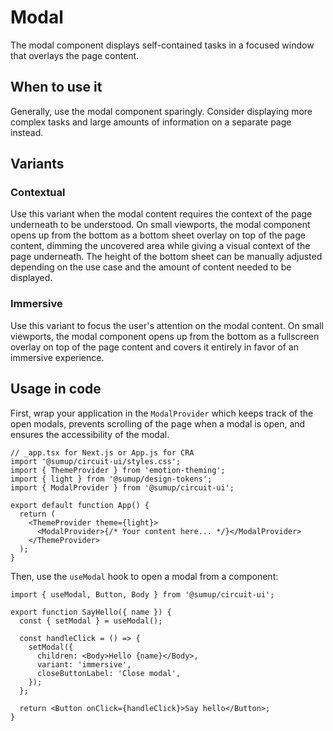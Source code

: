 
<Meta of={Stories} />

# Modal

<Status variant="stable" />

The modal component displays self-contained tasks in a focused window that overlays the page content.

<Story of={Stories.Base} />
<Props />

## When to use it

Generally, use the modal component sparingly. Consider displaying more complex tasks and large amounts of information on a separate page instead.

## Variants

<Story of={Stories.Variants} />

### Contextual

Use this variant when the modal content requires the context of the page underneath to be understood. On small viewports, the modal component opens up from the bottom as a bottom sheet overlay on top of the page content, dimming the uncovered area while giving a visual context of the page underneath. The height of the bottom sheet can be manually adjusted depending on the use case and the amount of content needed to be displayed.

### Immersive

Use this variant to focus the user's attention on the modal content. On small viewports, the modal component opens up from the bottom as a fullscreen overlay on top of the page content and covers it entirely in favor of an immersive experience.

## Usage in code

First, wrap your application in the `ModalProvider` which keeps track of the open modals, prevents scrolling of the page when a modal is open, and ensures the accessibility of the modal.

```tsx
// _app.tsx for Next.js or App.js for CRA
import '@sumup/circuit-ui/styles.css';
import { ThemeProvider } from 'emotion-theming';
import { light } from '@sumup/design-tokens';
import { ModalProvider } from '@sumup/circuit-ui';

export default function App() {
  return (
    <ThemeProvider theme={light}>
      <ModalProvider>{/* Your content here... */}</ModalProvider>
    </ThemeProvider>
  );
}
```

Then, use the `useModal` hook to open a modal from a component:

```tsx
import { useModal, Button, Body } from '@sumup/circuit-ui';

export function SayHello({ name }) {
  const { setModal } = useModal();

  const handleClick = () => {
    setModal({
      children: <Body>Hello {name}</Body>,
      variant: 'immersive',
      closeButtonLabel: 'Close modal',
    });
  };

  return <Button onClick={handleClick}>Say hello</Button>;
}
```
